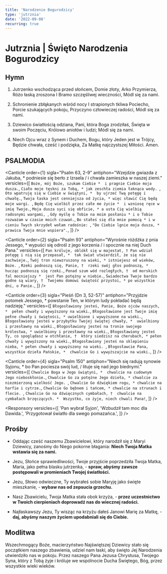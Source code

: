 ```yaml
---
title: 'Narodzenie Bogurodzicy'
type: 'jutrznia'
date: '2022-09-08'
recurring: true
---
```


# Jutrznia | Święto Narodzenia Bogurodzicy

<OpeningVersicle />

## Hymn

1. Jutrzenko wschodząca przed słońcem,
   Domie złoty, Arko Przymierza,
   Różo łaską zroszona
   I Bramo szczęśliwej wieczności,
   Módl się za nami.

2. Schronienie zbłąkanych wśród nocy
   I strapionych tkliwa Pociecho,
   Porcie szukających pokoju,
   Przyczyno człowieczej radości,
   Módl się za nami.

3. Dziewico światłością odziana,
   Pani, która Boga zrodziłaś,
   Święta w swoim Poczęciu,
   Królowo aniołów i ludzi;
   Módl się za nami.

4. Niech Ojcu wraz z Synem i Duchem,
   Bogu, który Jeden jest w Trójcy,
   Będzie chwała, cześć i podzięka,
   Za Matkę najczystszej Miłości. Amen.

## PSALMODIA

<Canticle
  order={1}
  sigla="Psalm 63, 2-9"
  antiphon="Wzejdzie gwiazda z Jakuba, * podniesie się berło z Izraela / i chwała zamieszka w naszej ziemi."
  versicles={[
    `Boże, mój Boże, szukam Ciebie * 
i pragnie Ciebie moja dusza.`,
    `Ciało moje tęskni za Tobą, *
jak zeschła ziemia łaknąca wody. `,
    `Oto wpatruję się w Ciebie w świątyni, * 
by ujrzeć Twą potęgę i chwałę.`,
    `Twoja łaska jest cenniejsza od życia, *
więc sławić Cię będą moje wargi. `,
    `Będę Cię wielbił przez całe me życie * 
i wzniosę ręce w imię Twoje.`,
    `Moja dusza syci się obficie, *
a usta Cię wielbią radosnymi wargami, `,
    `Gdy myślę o Tobie na moim posłaniu *
i o Tobie rozważam w czasie moich czuwań.`,
    `Bo stałeś się dla mnie pomocą *
i w cieniu Twych skrzydeł wołam radośnie: `,
    `"Do Ciebie lgnie moja dusza, *
prawica Twoja mnie wspiera".`,
  ]}
/>

<Canticle
  order={2}
  sigla="Psalm 93"
  antiphon="Wyrośnie różdżka z pnia Jessego, * wypuści się odrośl z jego korzenia / i spocznie na niej Duch Pana."
  versicles={[
    `Pan króluje, oblókł się w majestat, †
Pan wdział potęgę i nią się przepasał, * 
tak świat utwierdził, że się nie zachwieje.`,
    `Twój tron niewzruszony na wieki, *
istniejesz od wieków, Boże. `,
    `Rzeki podnoszą się, Panie, † 
rzeki swój głos podnoszą, * 
hucząc podnoszą się rzeki.`,
    `Ponad szum wód rozległych, † 
od morskich fal mocniejszy * 
jest Pan potężny w niebie.`,
    `Świadectwa Twoje bardzo godne są wiary, † 
Twojemu domowi świętość przystoi, *
po wszystkie dni, o Panie.`,
  ]}
/>

<Canticle
  order={3}
  sigla="Pieśń (Dn 3, 52-57)"
  antiphon="Przyjdzie potomek Jessego, * powstanie Ten, w którym ludy pokładać będą nadzieję."
  versicles={[
    `Błogosławiony jesteś, Panie, Boże ojców naszych, * 
pełen chwały i wywyższony na wieki.`,
    `Błogosławione jest Twoje imię pełne chwały i świętości, *
uwielbione i wywyższone na wieki.`,
    `Błogosławiony jesteś w przybytku Twojej świętej chwały, * 
uwielbiony i przesławny na wieki.`,
    `Błogosławiony jesteś na tronie swojego królestwa, *
uwielbiony i przesławny na wieki.`,
    `Błogosławiony jesteś Ty, co spoglądasz w otchłanie, † 
który siedzisz na cherubach, *
pełen chwały i wywyższony na wieki.`,
    `Błogosławiony jesteś na sklepieniu nieba, *
pełen chwały i wywyższony na wieki. `,
    `Błogosławcie Pana, wszystkie dzieła Pańskie, * 
chwalcie Go i wywyższajcie na wieki.`,
  ]}
/>

<Canticle
  order={4}
  sigla="Psalm 150"
  antiphon="Niech się radują synowie Syjonu, * bo Pan pociesza swój lud, / lituje się nad jego biednymi."
  versicles={[
    `Chwalcie Boga w Jego świątyni, * 
chwalcie na cudownym Jego nieboskłonie.`,
    `Chwalcie Go za potężne Jego dzieła, *
chwalcie za niezmierzoną wielkość Jego. `,
    `Chwalcie Go dźwiękiem rogu, *
chwalcie na harfie i cytrze.`,
    `Chwalcie Go bębnem i tańcem, *
chwalcie na strunach i flecie. `,
    `Chwalcie Go na dźwięcznych cymbałach, † 
chwalcie na cymbałach brzęczących. * 
Wszystko, co żyje, niech chwali Pana!`,
  ]}
/>

<Passage
  sigla="Jr 23, 5a. 6"
  passage="Oto nadejdą dni, mówi Pan, kiedy wzbudzę Dawidowi Odrośl sprawiedliwą. W jego dniach Juda dostąpi zbawienia, a Izrael będzie mieszkał bezpiecznie. To zaś będzie imię, którym go będą nazywać: Pan naszą sprawiedliwością."
/>

<Responsory
  versicles={[
    'Pan wybrał Syjon',
    'Wzbudził tam moc dla Dawida.',
    'Przygotował światło dla swego pomazańca.',
  ]}
/>

<Benedictus antiphon="Okazał Pan wierność Jakubowi, * Abrahamowi łaskawość, / jak poprzysiągł naszym ojcom / od najdawniejszych czasów." />

## Prośby

- Oddając cześć naszemu Zbawicielowi, który narodził się z Maryi Dziewicy, zanośmy do Niego pokorne błagania: **Niech Twoja Matka wstawia się za nami.**

- Jezu, Słońce sprawiedliwości, Twoje przyjście poprzedziła Twoja Matka, Maria, jako pełna blasku jutrzenka, - **spraw, abyśmy zawsze postępowali w promieniach Twojej światłości.**

- Jezu, Słowo odwieczne, Ty wybrałeś sobie Maryję jako święte mieszkanie, - **wybaw nas od zepsucia grzechu.**

- Nasz Zbawicielu, Twoja Matka stała obok krzyża, - **przez uczestnictwo w Twoich cierpieniach doprowadź nas do wiecznej radości.**

- Najłaskawszy Jezu, Ty wisząc na krzyżu dałeś Janowi Marię za Matkę, - **daj, abyśmy naszym życiem upodabniali się do Ciebie.**

<CustomIntercessions type="lauds" />

<KyrieEleison />

<LordsPrayer />

## Modlitwa

Wszechmogący Boże, macierzyństwo Najświętszej Dziewicy stało się początkiem naszego zbawienia, udziel nam łaski, aby święto Jej Narodzenia utwierdziło nas w pokoju. Przez naszego Pana Jezusa Chrystusa, Twojego Syna, który z Tobą żyje i króluje we wspólnocie Ducha Świętego, Bóg, przez wszystkie wieki wieków.

<Amen />

<BlessingAndConcludingVersicle />
